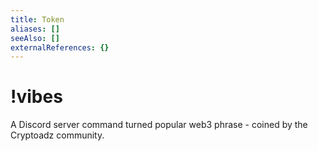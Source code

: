 ```yaml
---
title: Token
aliases: []
seeAlso: []
externalReferences: {}
---
```


# !vibes



A Discord server command turned popular web3 phrase - coined by the Cryptoadz community.

